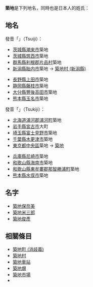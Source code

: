 '''築地'''是下列地名，同時也是日本人的姓氏：

== 地名 ==
; 發音「{{lang|ja|ついじ}}」（Tsuiji）：
{{col-begin|width=100%}}
{{col-2}}
* [[茨城縣|茨城縣]][[潮来市|潮来市]]築地
* [[茨城縣|茨城縣]][[筑西市|筑西市]]築地
* [[群馬縣|群馬縣]][[利根郡|利根郡]][[片品村|片品村]]築地
* [[新潟縣|新潟縣]][[胎内市|胎内市]]築地 → [[築地村_(新潟縣)|築地村 (新潟縣)]]　
{{col-2}}
* [[長野縣|長野縣]][[上田市|上田市]]築地
* [[静岡縣|静岡縣]][[藤枝市|藤枝市]]築地
* [[大分縣|大分縣]][[豐後高田市|豐後高田市]]築地
* [[熊本縣|熊本縣]][[玉名市|玉名市]]築地
{{col-end}}
; 發音「{{lang|ja|つきじ}}」（Tsukiji）：
{{col-begin|width=100%}}
{{col-2}}
* [[北海道|北海道]][[浦河郡|浦河郡]][[浦河町|浦河町]]築地
* [[岩手縣|岩手縣]][[宮古市|宮古市]]大町
* [[埼玉縣|埼玉縣]][[富士見野市|富士見野市]]築地
* [[千葉縣|千葉縣]][[木更津市|木更津市]]築地
* [[東京都|東京都]][[中央區_(東京都)|中央區]]築地 → [[築地|築地]]
{{col-2}}
* [[兵庫縣|兵庫縣]][[尼崎市|尼崎市]]築地
* [[和歌山縣|和歌山縣]][[海南市|海南市]]築地
* [[和歌山縣|和歌山縣]][[東牟婁郡|東牟婁郡]][[那智勝浦町|那智勝浦町]]築地
* [[熊本縣|熊本縣]][[水俣市|水俣市]]築地
{{col-end}}

== 名字 ==
* [[築地保奈美|築地保奈美]]
* [[築地米三郎|築地米三郎]]
* [[築地俊彥|築地俊彥]]

== 相關條目 ==
* [[築地町_(消歧義)|築地町 (消歧義)]]
* [[築地村|築地村]]
* [[築地車站|築地車站]]
* [[築地塀|築地塀]]
* [[築地市場|築地市場]]
*{{lookfrom|築地}}

{{消歧義|cat=二字亚洲地名消歧义}}
